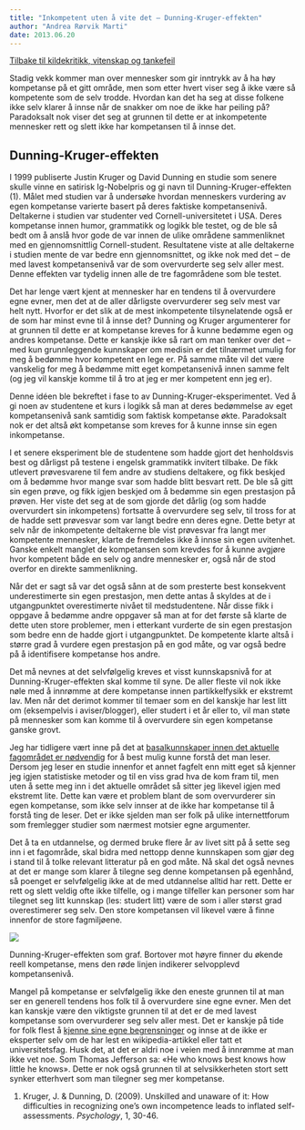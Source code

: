```yaml
---
title: "Inkompetent uten å vite det – Dunning-Kruger-effekten"
author: "Andrea Rørvik Marti"
date: 2013.06.20
---
```


[Tilbake til kildekritikk, vitenskap og tankefeil](../../kildekritikk.qmd "Kildekritikk, vitenskap og tankefeil")

Stadig vekk kommer man over mennesker som gir inntrykk av å ha høy kompetanse på et gitt område, men som etter hvert viser seg å ikke være så kompetente som de selv trodde. Hvordan kan det ha seg at disse folkene ikke selv klarer å innse når de snakker om noe de ikke har peiling på? Paradoksalt nok viser det seg at grunnen til dette er at inkompetente mennesker rett og slett ikke har kompetansen til å innse det.

## Dunning-Kruger-effekten

I 1999 publiserte Justin Kruger og David Dunning en studie som senere skulle vinne en satirisk Ig-Nobelpris og gi navn til Dunning-Kruger-effekten (1). Målet med studien var å undersøke hvordan menneskers vurdering av egen kompetanse varierte basert på deres faktiske kompetansenivå. Deltakerne i studien var studenter ved Cornell-universitetet i USA. Deres kompetanse innen humor, grammatikk og logikk ble testet, og de ble så bedt om å anslå hvor gode de var innen de ulike områdene sammenliknet med en gjennomsnittlig Cornell-student. Resultatene viste at alle deltakerne i studien mente de var bedre enn gjennomsnittet, og ikke nok med det – de med lavest kompetansenivå var de som overvurderte seg selv aller mest. Denne effekten var tydelig innen alle de tre fagområdene som ble testet.

Det har lenge vært kjent at mennesker har en tendens til å overvurdere egne evner, men det at de aller dårligste overvurderer seg selv mest var helt nytt. Hvorfor er det slik at de mest inkompetente tilsynelatende også er de som har minst evne til å innse det? Dunning og Kruger argumenterer for at grunnen til dette er at kompetanse kreves for å kunne bedømme egen og andres kompetanse. Dette er kanskje ikke så rart om man tenker over det – med kun grunnleggende kunnskaper om medisin er det tilnærmet umulig for meg å bedømme hvor kompetent en lege er. På samme måte vil det være vanskelig for meg å bedømme mitt eget kompetansenivå innen samme felt (og jeg vil kanskje komme til å tro at jeg er mer kompetent enn jeg er).

Denne idéen ble bekreftet i fase to av Dunning-Kruger-eksperimentet. Ved å gi noen av studentene et kurs i logikk så man at deres bedømmelse av eget kompetansenivå sank samtidig som faktisk kompetanse økte. Paradoksalt nok er det altså økt kompetanse som kreves for å kunne innse sin egen inkompetanse.

I et senere eksperiment ble de studentene som hadde gjort det henholdsvis best og dårligst på testene i engelsk grammatikk invitert tilbake. De fikk utlevert prøvesvarene til fem andre av studiens deltakere, og fikk beskjed om å bedømme hvor mange svar som hadde blitt besvart rett. De ble så gitt sin egen prøve, og fikk igjen beskjed om å bedømme sin egen prestasjon på prøven. Her viste det seg at de som gjorde det dårlig (og som hadde overvurdert sin inkompetens) fortsatte å overvurdere seg selv, til tross for at de hadde sett prøvesvar som var langt bedre enn deres egne. Dette betyr at selv når de inkompetente deltakerne ble vist prøvesvar fra langt mer kompetente mennesker, klarte de fremdeles ikke å innse sin egen uvitenhet. Ganske enkelt manglet de kompetansen som krevdes for å kunne avgjøre hvor kompetent både en selv og andre mennesker er, også når de stod overfor en direkte sammenlikning.

Når det er sagt så var det også sånn at de som presterte best konsekvent underestimerte sin egen prestasjon, men dette antas å skyldes at de i utgangpunktet overestimerte nivået til medstudentene. Når disse fikk i oppgave å bedømme andre oppgaver så man at for det første så klarte de dette uten store problemer, men i etterkant vurderte de sin egen prestasjon som bedre enn de hadde gjort i utgangpunktet. De kompetente klarte altså i større grad å vurdere egen prestasjon på en god måte, og var også bedre på å identifisere kompetanse hos andre.

Det må nevnes at det selvfølgelig kreves et visst kunnskapsnivå for at Dunning-Kruger-effekten skal komme til syne. De aller fleste vil nok ikke nøle med å innrømme at dere kompetanse innen partikkelfysikk er ekstremt lav. Men når det derimot kommer til temaer som en del kanskje har lest litt om (eksempelvis i aviser/blogger), eller studert i et år eller to, vil man støte på mennesker som kan komme til å overvurdere sin egen kompetanse ganske grovt.

Jeg har tidligere vært inne på det at [basalkunnskaper innen det aktuelle fagområdet er nødvendig](full-kontroll.qmd "Full kontroll?") for å best mulig kunne forstå det man leser. Dersom jeg leser en studie innenfor et annet fagfelt enn mitt eget så kjenner jeg igjen statistiske metoder og til en viss grad hva de kom fram til, men uten å sette meg inn i det aktuelle området så sitter jeg likevel igjen med ekstremt lite. Dette kan være et problem blant de som overvurderer sin egen kompetanse, som ikke selv innser at de ikke har kompetanse til å forstå ting de leser. Det er ikke sjelden man ser folk på ulike internettforum som fremlegger studier som nærmest motsier egne argumenter.

Det å ta en utdannelse, og dermed bruke flere år av livet sitt på å sette seg inn i et fagområde, skal bidra med nettopp denne kunnskapen som gjør deg i stand til å tolke relevant litteratur på en god måte. Nå skal det også nevnes at det er mange som klarer å tilegne seg denne kompetansen på egenhånd, så poenget er selvfølgelig ikke at de med utdannelse alltid har rett. Dette er rett og slett veldig ofte ikke tilfelle, og i mange tilfeller kan personer som har tilegnet seg litt kunnskap (les: studert litt) være de som i aller størst grad overestimerer seg selv. Den store kompetansen vil likevel være å finne innenfor de store fagmiljøene.

![](images/clipboard-3625538155.png)

Dunning-Kruger-effekten som graf. Bortover mot høyre finner du økende reell kompetanse, mens den røde linjen indikerer selvopplevd kompetansenivå.

Mangel på kompetanse er selvfølgelig ikke den eneste grunnen til at man ser en generell tendens hos folk til å overvurdere sine egne evner. Men det kan kanskje være den viktigste grunnen til at det er de med lavest kompetanse som overvurderer seg selv aller mest. Det er kanskje på tide for folk flest å [kjenne sine egne begrensninger](radgiver-begrensninger.qmd "Rådgiver – kjenn dine begrensninger!") og innse at de ikke er eksperter selv om de har lest en wikipedia-artikkel eller tatt et universitetsfag. Husk det, at det er aldri noe i veien med å innrømme at man ikke vet noe. Som Thomas Jefferson sa: «He who knows best knows how little he knows». Dette er nok også grunnen til at selvsikkerheten stort sett synker etterhvert som man tilegner seg mer kompetanse.

1.  Kruger, J. & Dunning, D. (2009). Unskilled and unaware of it: How difficulties in recognizing one’s own incompetence leads to inflated self-assessments. *Psychology*, 1, 30-46.
